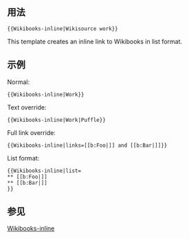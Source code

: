 {{缺乏中文说明}}
{{Documentation subpage}}
<!-- Categories and interwikis go at the bottom of this page. -->

== 用法 ==
<pre>
{{Wikibooks-inline|Wikisource work}}
</pre>
This template creates an inline link to Wikibooks in list format.

== 示例 ==
; Normal:

<pre>{{Wikibooks-inline|Work}}</pre>
{{Wikibooks-inline|Work}}

; Text override:
<pre>{{Wikibooks-inline|Work|Puffle}}</pre>
{{Wikibooks-inline|Work|Puffle}}

; Full link override:
<pre>{{Wikibooks-inline|links=[[b:Foo|]] and [[b:Bar|]]}}</pre>
{{Wikibooks-inline|links=[[b:Foo|Foo]] and [[b:Bar|Bar]]}}

; List format:
<pre>{{Wikibooks-inline|list=
** [[b:Foo|]]
** [[b:Bar|]]
}}</pre>
{{Wikibooks-inline|list=
** [[b:Foo|Foo]]
** [[b:Bar|Bar]]
}}

== 参见 ==

<includeonly>
<!-- Categories and interwikis go here: -->
[[Category:姊妹計劃鏈接模板|Wikibooks-inline]]

</includeonly>